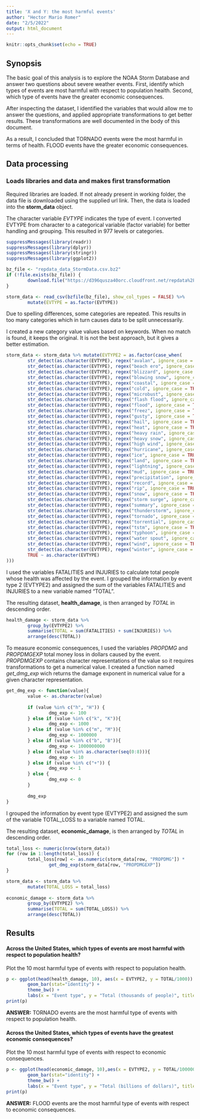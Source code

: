 ```yaml
---
title: 'X and Y: the most harmful events'
author: "Hector Mario Romer"
date: "2/5/2022"
output: html_document
---
```


```r
knitr::opts_chunk$set(echo = TRUE)
```
## Synopsis
The basic goal of this analysis is to explore the NOAA Storm Database and answer two questions about severe weather events. First, identify which types of events are most harmful with respect to population health. Second, which type of events have the greater economic consequences. 

After inspecting the dataset, I identified the variables that would allow me to answer the questions, and applied appropriate transformations to get better results. These transformations are well documented in the body of this document. 

As a result, I concluded that TORNADO events were the most harmful in terms of health. FLOOD events have the greater economic consequences. 


## Data processing


### Loads libraries and data and makes first transformation
Required libraries are loaded. If not already present in working folder, the data file is downloaded using the supplied url link. Then, the data is loaded into the **storm_data** object.  

The character variable *EVTYPE* indicates the type of event. I converted EVTYPE from character to a categorical variable (factor variable) for better handling and grouping. This resulted in 977 levels or categories.

```r
suppressMessages(library(readr))
suppressMessages(library(dplyr))
suppressMessages(library(stringr))
suppressMessages(library(ggplot2))

bz_file <- "repdata_data_StormData.csv.bz2"
if (!file.exists(bz_file)) {
        download.file("https://d396qusza40orc.cloudfront.net/repdata%2Fdata%2FStormData.csv.bz2", bz_file)
}

storm_data <- read_csv(bzfile(bz_file), show_col_types = FALSE) %>%
        mutate(EVTYPE = as.factor(EVTYPE))
```

Due to spelling differences, some categories are repeated. This results in too many categories which in turn causes data to be split unnecessarily. 

I created a new category value values based on keywords. When no match is found, it keeps the original. It is not the best approach, but it gives a better estimation.

```r
storm_data <- storm_data %>% mutate(EVTYPE2 = as.factor(case_when(
        str_detect(as.character(EVTYPE), regex("avalan", ignore_case = TRUE)) ~ "AVALANCHE",
        str_detect(as.character(EVTYPE), regex("beach ero", ignore_case = TRUE)) ~ "COASTAL FLOOD",
        str_detect(as.character(EVTYPE), regex("blizzard", ignore_case = TRUE)) ~ "BLIZZARD",
        str_detect(as.character(EVTYPE), regex("blowing snow", ignore_case = TRUE)) ~ "SNOW",
        str_detect(as.character(EVTYPE), regex("coastal", ignore_case = TRUE)) ~ "COASTAL FLOOD",
        str_detect(as.character(EVTYPE), regex("cold", ignore_case = TRUE)) ~ "COLD",
        str_detect(as.character(EVTYPE), regex("microbust", ignore_case = TRUE)) ~ "MICROBURST",
        str_detect(as.character(EVTYPE), regex("flash flood", ignore_case = TRUE)) ~ "FLOOD",
        str_detect(as.character(EVTYPE), regex("flood", ignore_case = TRUE)) ~ "FLOOD",
        str_detect(as.character(EVTYPE), regex("freez", ignore_case = TRUE)) ~ "FREEZING",
        str_detect(as.character(EVTYPE), regex("gusty", ignore_case = TRUE)) ~ "WIND",
        str_detect(as.character(EVTYPE), regex("hail", ignore_case = TRUE)) ~ "HAIL",
        str_detect(as.character(EVTYPE), regex("heat", ignore_case = TRUE)) ~ "HEAT",
        str_detect(as.character(EVTYPE), regex("heavy rain", ignore_case = TRUE)) ~ "RAIN",
        str_detect(as.character(EVTYPE), regex("heavy snow", ignore_case = TRUE)) ~ "SNOW",
        str_detect(as.character(EVTYPE), regex("high wind", ignore_case = TRUE)) ~ "WIND",
        str_detect(as.character(EVTYPE), regex("hurricane", ignore_case = TRUE)) ~ "HURRICANE",
        str_detect(as.character(EVTYPE), regex("ice", ignore_case = TRUE)) ~ "ICE",
        str_detect(as.character(EVTYPE), regex("land", ignore_case = TRUE)) ~ "LANDSLIDE",
        str_detect(as.character(EVTYPE), regex("lightning", ignore_case = TRUE)) ~ "LIGHTNING",
        str_detect(as.character(EVTYPE), regex("mud", ignore_case = TRUE)) ~ "MUDSLIDE",
        str_detect(as.character(EVTYPE), regex("precipitation", ignore_case = TRUE)) ~ "RAIN",
        str_detect(as.character(EVTYPE), regex("record", ignore_case = TRUE)) ~ "RECORD",
        str_detect(as.character(EVTYPE), regex("rip", ignore_case = TRUE)) ~ "RIP CURRENT",
        str_detect(as.character(EVTYPE), regex("snow", ignore_case = TRUE)) ~ "SNOW",
        str_detect(as.character(EVTYPE), regex("storm surge", ignore_case = TRUE)) ~ "STORM SURGE",
        str_detect(as.character(EVTYPE), regex("summary", ignore_case = TRUE)) ~ "SUMMARY",
        str_detect(as.character(EVTYPE), regex("thunderstorm", ignore_case = TRUE)) ~ "THUNDERSTORM",
        str_detect(as.character(EVTYPE), regex("tornado", ignore_case = TRUE)) ~ "TORNADO",
        str_detect(as.character(EVTYPE), regex("torrential", ignore_case = TRUE)) ~ "RAIN",
        str_detect(as.character(EVTYPE), regex("tstm", ignore_case = TRUE)) ~ "THUNDERSTORM",
        str_detect(as.character(EVTYPE), regex("typhoon", ignore_case = TRUE)) ~ "HURRICANE",
        str_detect(as.character(EVTYPE), regex("water spout", ignore_case = TRUE)) ~ "WATERSPOUT",
        str_detect(as.character(EVTYPE), regex("wind", ignore_case = TRUE)) ~ "WIND",
        str_detect(as.character(EVTYPE), regex("winter", ignore_case = TRUE)) ~ "WINTER",
        TRUE ~ as.character(EVTYPE)
)))

```

I used the variables FATALITIES and INJURIES to calculate total people whose health was affected by the event. I grouped the information by event type 2 (EVTYPE2) and assigned the sum of the variables FATALITIES and INJURIES to a new variable named "TOTAL". 

The resulting dataset, **health_damage**, is then arranged by *TOTAL* in descending order. 

```r
health_damage <- storm_data %>% 
        group_by(EVTYPE2) %>% 
        summarise(TOTAL = sum(FATALITIES) + sum(INJURIES)) %>%
        arrange(desc(TOTAL))
```


To measure economic consequences, I used the variables *PROPDMG* and *PROPDMGEXP* total money loss in dollars caused by the event. *PROPDMGEXP* contains character representations of the value so it requires transformations to get a numerical value. I created a function named *get_dmg_exp* wich returns the damage exponent in numerical value for a given character representation. 

```r
get_dmg_exp <- function(value){
        value <- as.character(value)
        
        if (value %in% c("h", "H")) {
                dmg_exp <- 100        
        } else if (value %in% c("k", "K")){
                dmg_exp <- 1000
        } else if (value %in% c("m", "M")){
                dmg_exp <- 1000000
        } else if (value %in% c("b", "B")){
                dmg_exp <- 1000000000
        } else if (value %in% as.character(seq(0:8))){
                dmg_exp <- 10
        } else if (value %in% c("+")) {
                dmg_exp <- 1
        } else {
                dmg_exp <- 0
        }  
        
        dmg_exp
}

```

I grouped the information by event type (EVTYPE2) and assigned the sum of the variable TOTAL_LOSS to a variable named TOTAL. 

The resulting dataset, **economic_damage**, is then arranged by *TOTAL* in descending order. 

```r

total_loss <- numeric(nrow(storm_data))
for (row in 1:length(total_loss)) {
        total_loss[row] <- as.numeric(storm_data[row, "PROPDMG"]) * 
                get_dmg_exp(storm_data[row, "PROPDMGEXP"])
}

storm_data <- storm_data %>% 
        mutate(TOTAL_LOSS = total_loss)
        
economic_damage <- storm_data %>% 
        group_by(EVTYPE2) %>% 
        summarise(TOTAL = sum(TOTAL_LOSS)) %>%
        arrange(desc(TOTAL))
```


## Results

#### Across the United States, which types of events are most harmful with respect to population health?

Plot the 10 most harmful type of events with respect to population health.

```r
p <- ggplot(head(health_damage, 10), aes(x = EVTYPE2, y = TOTAL/1000)) +
        geom_bar(stat="identity") +
        theme_bw() +
        labs(x = "Event type", y = "Total (thousands of people)", title = "10 most harmful type of events with respect to population health")
print(p)
```

**ANSWER:** TORNADO events are the most harmful type of events with respect to population health.

#### Across the United States, which types of events have the greatest economic consequences?

Plot the 10 most harmful type of events with respect to economic consequences.

```r
p <- ggplot(head(economic_damage, 10),aes(x = EVTYPE2, y = TOTAL/1000000000)) +
        geom_bar(stat="identity") +
        theme_bw() +
        labs(x = "Event type", y = "Total (billions of dollars)", title = "10 most harmful type of events with respect to economic consequences.")
print(p)
```

**ANSWER:** FLOOD events are the most harmful type of events with respect to economic consequences.